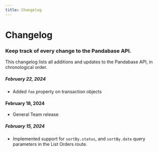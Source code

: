 ```yaml
---
title: Changelog
---
```


# Changelog

### Keep track of every change to the Pandabase API.

This changelog lists all additions and updates to the Pandabase API, in
chronological order.

##### February 22, 2024

- Added `fee` property on transaction objects

#### February 18, 2024

- General Team release

##### February 15, 2024

- Implemented support for `sortBy.status`, and `sortBy.date` query parameters in
  the List Orders route.
